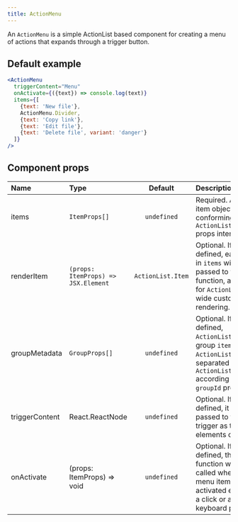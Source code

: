 ```yaml
---
title: ActionMenu
---
```


An `ActionMenu` is a simple ActionList based component for creating a menu of actions that expands through a trigger button.

## Default example

```jsx live
<ActionMenu
  triggerContent="Menu"
  onActivate={({text}) => console.log(text)}
  items={[
    {text: 'New file'},
    ActionMenu.Divider,
    {text: 'Copy link'},
    {text: 'Edit file'},
    {text: 'Delete file', variant: 'danger'}
  ]}
/>
```

## Component props

| Name           | Type                                |      Default      | Description                                                                                                                                             |
| :------------- | :---------------------------------- | :---------------: | :------------------------------------------------------------------------------------------------------------------------------------------------------ |
| items          | `ItemProps[]`                       |    `undefined`    | Required. A list of item objects conforming to the `ActionList.Item` props interface.                                                                   |
| renderItem     | `(props: ItemProps) => JSX.Element` | `ActionList.Item` | Optional. If defined, each item in `items` will be passed to this function, allowing for `ActionList`-wide custom item rendering.                       |
| groupMetadata  | `GroupProps[]`                      |    `undefined`    | Optional. If defined, `ActionList` will group `items` into `ActionList.Group`s separated by `ActionList.Divider` according to their `groupId` property. |
| triggerContent | React.ReactNode                     |    `undefined`    | Optional. If defined, it will be passed to the trigger as the elements child.                                                                           |
| onActivate     | (props: ItemProps) => void          |    `undefined`    | Optional. If defined, this function will be called when a menu item is activated either by a click or a keyboard press.                                 |
